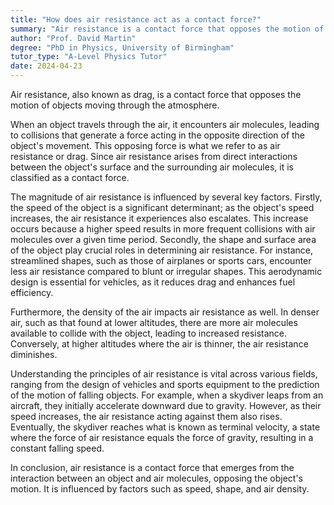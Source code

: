 ```yaml
---
title: "How does air resistance act as a contact force?"
summary: "Air resistance is a contact force that opposes the motion of objects traveling through the air, affecting their speed and trajectory."
author: "Prof. David Martin"
degree: "PhD in Physics, University of Birmingham"
tutor_type: "A-Level Physics Tutor"
date: 2024-04-23
---
```


Air resistance, also known as drag, is a contact force that opposes the motion of objects moving through the atmosphere.

When an object travels through the air, it encounters air molecules, leading to collisions that generate a force acting in the opposite direction of the object's movement. This opposing force is what we refer to as air resistance or drag. Since air resistance arises from direct interactions between the object's surface and the surrounding air molecules, it is classified as a contact force.

The magnitude of air resistance is influenced by several key factors. Firstly, the speed of the object is a significant determinant; as the object's speed increases, the air resistance it experiences also escalates. This increase occurs because a higher speed results in more frequent collisions with air molecules over a given time period. Secondly, the shape and surface area of the object play crucial roles in determining air resistance. For instance, streamlined shapes, such as those of airplanes or sports cars, encounter less air resistance compared to blunt or irregular shapes. This aerodynamic design is essential for vehicles, as it reduces drag and enhances fuel efficiency.

Furthermore, the density of the air impacts air resistance as well. In denser air, such as that found at lower altitudes, there are more air molecules available to collide with the object, leading to increased resistance. Conversely, at higher altitudes where the air is thinner, the air resistance diminishes.

Understanding the principles of air resistance is vital across various fields, ranging from the design of vehicles and sports equipment to the prediction of the motion of falling objects. For example, when a skydiver leaps from an aircraft, they initially accelerate downward due to gravity. However, as their speed increases, the air resistance acting against them also rises. Eventually, the skydiver reaches what is known as terminal velocity, a state where the force of air resistance equals the force of gravity, resulting in a constant falling speed.

In conclusion, air resistance is a contact force that emerges from the interaction between an object and air molecules, opposing the object's motion. It is influenced by factors such as speed, shape, and air density.
    